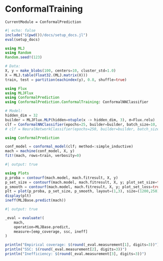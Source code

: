 # ConformalTraining

```@meta
CurrentModule = ConformalPrediction
```

```julia
#| echo: false
include("$(pwd())/docs/setup_docs.jl")
eval(setup_docs)
```


```julia
using MLJ
using Random
Random.seed!(123)

# Data:
X, y = make_blobs(100, centers=10, cluster_std=1.0)
X = MLJ.table(Float32.(MLJ.matrix(X)))
train, test = partition(eachindex(y), 0.8, shuffle=true)
```


```julia
using Flux
using MLJFlux
using ConformalPrediction
using ConformalPrediction.ConformalTraining: ConformalNNClassifier

# Model:
hidden_dim = 32
builder = MLJFlux.MLP(hidden=ntuple(x -> hidden_dim, 3), σ=Flux.relu)
clf = ConformalNNClassifier(epochs=25, builder=builder, batch_size=10, reg_strength_size=1.0, epsilon=0.1)
# clf = NeuralNetworkClassifier(epochs=250, builder=builder, batch_size=50)
```


```julia
using ConformalPrediction

conf_model = conformal_model(clf; method=:simple_inductive)
mach = machine(conf_model, X, y)
fit!(mach, rows=train, verbosity=0)
```

```julia
#| output: true

using Plots
p_proba = contourf(mach.model, mach.fitresult, X, y)
p_set_size = contourf(mach.model, mach.fitresult, X, y; plot_set_size=true)
p_smooth = contourf(mach.model, mach.fitresult, X, y; plot_set_loss=true)
plt = plot(p_proba, p_set_size, p_smooth, layout=(1,3), size=(1200,250))
display(plt)
ineff(MLJBase.predict(mach))
```

```julia
#| output: true

_eval = evaluate!(
    mach,
    operation=MLJBase.predict,
    measure=[emp_coverage, ssc, ineff]
)

println("Empirical coverage: $(round(_eval.measurement[1], digits=3))")
println("SSC: $(round(_eval.measurement[2], digits=3))")
println("Inefficiency: $(round(_eval.measurement[3], digits=3))")
```